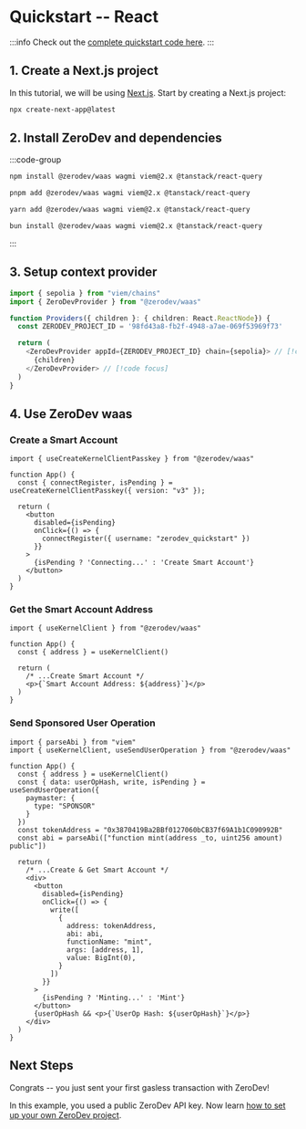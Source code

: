 # Quickstart -- React

:::info
Check out the [complete quickstart code here](https://github.com/zerodevapp/waas-examples/tree/main/quick-start).
:::

## 1. Create a Next.js project

In this tutorial, we will be using [Next.js](https://nextjs.org/docs/getting-started/installation).  Start by creating a Next.js project:

```bash
npx create-next-app@latest
```

## 2. Install ZeroDev and dependencies

:::code-group

```bash [npm]
npm install @zerodev/waas wagmi viem@2.x @tanstack/react-query
```

```bash [pnpm]
pnpm add @zerodev/waas wagmi viem@2.x @tanstack/react-query
```

```bash [yarn]
yarn add @zerodev/waas wagmi viem@2.x @tanstack/react-query
```

```bash [bun]
bun install @zerodev/waas wagmi viem@2.x @tanstack/react-query
```

:::

## 3. Setup context provider

```ts filename=Providers.tsx // [Providers.tsx]
import { sepolia } from "viem/chains"
import { ZeroDevProvider } from "@zerodev/waas"

function Providers({ children }: { children: React.ReactNode}) {
  const ZERODEV_PROJECT_ID = '98fd43a8-fb2f-4948-a7ae-069f53969f73'

  return (
    <ZeroDevProvider appId={ZERODEV_PROJECT_ID} chain={sepolia}> // [!code focus]
      {children}
    </ZeroDevProvider> // [!code focus]
  )
}
```

## 4. Use ZeroDev waas

### Create a Smart Account

```tsx filename=page.tsx // [page.tsx]
import { useCreateKernelClientPasskey } from "@zerodev/waas"

function App() {
  const { connectRegister, isPending } = useCreateKernelClientPasskey({ version: "v3" });

  return (
    <button
      disabled={isPending}
      onClick={() => {
        connectRegister({ username: "zerodev_quickstart" })
      }} 
    >
      {isPending ? 'Connecting...' : 'Create Smart Account'}
    </button>
  )
}
```

### Get the Smart Account Address

```tsx filename=page.tsx // [page.tsx]
import { useKernelClient } from "@zerodev/waas"

function App() {
  const { address } = useKernelClient()

  return (
    /* ...Create Smart Account */
    <p>{`Smart Account Address: ${address}`}</p>
  )
}
```

### Send Sponsored User Operation

```tsx filename=page.tsx // [page.tsx]
import { parseAbi } from "viem"
import { useKernelClient, useSendUserOperation } from "@zerodev/waas"

function App() {
  const { address } = useKernelClient()
  const { data: userOpHash, write, isPending } = useSendUserOperation({
    paymaster: {
      type: "SPONSOR"
    }
  })
  const tokenAddress = "0x3870419Ba2BBf0127060bCB37f69A1b1C090992B"
  const abi = parseAbi(["function mint(address _to, uint256 amount) public"])

  return (
    /* ...Create & Get Smart Account */
    <div>
      <button 
        disabled={isPending}
        onClick={() => {
          write([
            {
              address: tokenAddress,
              abi: abi,
              functionName: "mint",
              args: [address, 1],
              value: BigInt(0),
            }
          ])
        }}
      >
        {isPending ? 'Minting...' : 'Mint'}
      </button>
      {userOpHash && <p>{`UserOp Hash: ${userOpHash}`}</p>}
    </div>
  )
}
```

## Next Steps

Congrats -- you just sent your first gasless transaction with ZeroDev!

In this example, you used a public ZeroDev API key.  Now learn [how to set up your own ZeroDev project](/smart-wallet/setting-up-zerodev-projects).
